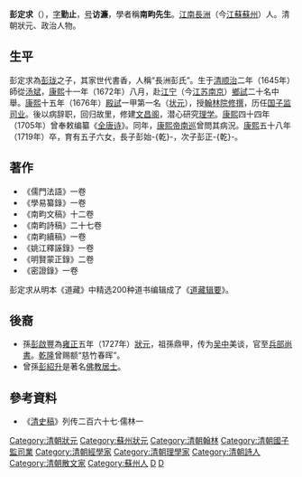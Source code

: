 {{明清人物信息框
| 姓名 = 彭定求
| 原名 =
| 圖片名稱= 彭定求.jpg
| 圖片大小 = 170px
| 圖片說明 = 孔继尧绘，石蕴玉正书赞，谭松坡镌《彭定求石刻像》，为《沧浪亭五百名贤像》之一。
| 最高職務 = 翰林院侍講
| 國家 = 大清
| 爵位 =
| 籍貫 = [[江蘇|江蘇]][[長洲縣|長洲縣]]
| 族裔 = 漢族
| 字號 = 字勤止，号访濂
| 諡號 = 
| 出生日期 = 順治二年（[[弘光|弘光]]元年，1645年）
| 出生地點 = [[南直隸|南直隸]][[長洲縣|長洲縣]]
| 逝世日期 = 康熙五十八年（1719年）
| 逝世地點 = [[江蘇|江蘇]][[長洲縣|長洲縣]]
| 墓葬 = 
| 配偶 =
| 親屬 = 
| 出身 = 
*康熙十五年（1676年）丙辰科進士及第
| 經歷 = 
| 著作 =
}}

'''彭定求'''（{{bd|1645年||1719年|catIdx=P彭}}），[[表字|字]]'''勤止'''，[[号|号]]'''访濂'''，學者稱'''南畇先生'''。[[江南省|江南]][[長洲縣|長洲]]（今[[江蘇|江蘇]][[蘇州|蘇州]]）人。清朝狀元、政治人物。

==生平==
彭定求為[[彭珑|彭珑]]之子，其家世代書香，人稱“長洲彭氏”。生于[[清|清]][[顺治|顺治]]二年（1645年）師從[[汤斌|汤斌]]，[[康熙|康熙]]十一年（1672年）八月，赴[[江宁|江宁]]（今[[江苏|江苏]][[南京|南京]]）[[鄉試|鄉試]]二十名中舉。[[康熙|康熙]]十五年（1676年）[[殿試|殿試]]一甲第一名（[[状元|状元]]），授[[翰林院|翰林院]][[修撰|修撰]]，历任[[国子监|国子监]][[司业|司业]]。後以病辞职，回归故里，修建[[文昌阁|文昌阁]]，潜心研究[[理学|理学]]。[[康熙|康熙]]四十四年（1705年）曾奉敕编纂《[[全唐诗|全唐诗]]》。同年，[[康熙帝南巡|康熙帝南巡]]曾問其病況。[[康熙|康熙]]五十八年（1719年）卒，育有五子六女，長子彭始-{乾}-，次子彭正-{乾}-。

==著作==
*《儒門法語》一卷
*《學易纂錄》一卷
*《南畇文稿》十二卷
*《南畇詩稿》二十七卷
*《南畇續稿》一卷
*《姚江釋誣錄》一卷
*《明賢蒙正錄》二卷
*《密證錄》一卷

彭定求从明本《道藏》中精选200种道书编辑成了《[[道藏辑要|道藏辑要]]》。

== 後裔==
*孫[[彭啟豐|彭啟豐]]為[[雍正|雍正]]五年（1727年）[[狀元|狀元]]，祖孫鼎甲，传为[[吴中|吴中]]美谈，官至[[兵部尚書|兵部尚書]]。[[乾隆|乾隆]]曾赐额“慈竹春晖”。
*曾孫[[彭紹升|彭紹升]]是著名[[佛教|佛教]][[居士|居士]]。

==參考資料==
*《[[清史稿|清史稿]]》列传二百六十七·儒林一

{{DEFAULTSORT:Peng彭}}
{{康熙十五年丙辰科殿試金榜}}
{{長洲彭氏}}
[[Category:清朝狀元|Category:清朝狀元]]
[[Category:蘇州狀元|Category:蘇州狀元]]
[[Category:清朝翰林|Category:清朝翰林]]
[[Category:清朝國子監司業|Category:清朝國子監司業]]
[[Category:清朝經學家|Category:清朝經學家]]
[[Category:清朝理學家|Category:清朝理學家]]
[[Category:清朝詩人|Category:清朝詩人]]
[[Category:清朝散文家|Category:清朝散文家]]
[[Category:蘇州人|Category:蘇州人]]
[[Category:彭姓|D]]
[[Category:長洲彭氏|D]]
